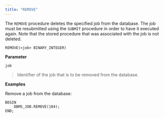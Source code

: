 ```yaml
---
title: "REMOVE"
---
```


The `REMOVE` procedure deletes the specified job from the database. The job must be resubmitted using the `SUBMIT` procedure in order to have it executed again. Note that the stored procedure that was associated with the job is not deleted.

```
REMOVE(<job> BINARY_INTEGER)
```

**Parameter**

`job`

> Identifier of the job that is to be removed from the database.

**Examples**

Remove a job from the database:

```
BEGIN
    DBMS_JOB.REMOVE(104);
END;
```
